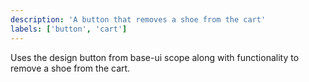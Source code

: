 ```yaml
---
description: 'A button that removes a shoe from the cart'
labels: ['button', 'cart']
---
```


<!--import { RemoveShoeFromCart } from './remove-shoe-from-cart';-->

Uses the design button from base-ui scope along with functionality to remove a shoe from the cart.

<!-- ### Component usage

```js
<RemoveShoeFromCart
  cartItem={cartItem.item}
/>
``` -->

